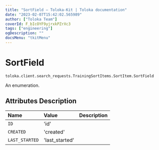 ```yaml
---
title: "SortField — Toloka-Kit | Toloka documentation"
date: "2023-02-07T15:42:02.565989"
author: ["Toloka Team"]
coverId: F_bIcOYF9yjrxkPZrXc3
tags: ["engineering"]
ogDescription: ""
docsMenu: "tkitMenu"
---
```


# SortField
`toloka.client.search_requests.TrainingSortItems.SortItem.SortField`

An enumeration.

## Attributes Description

| Name | Value | Description |
| :------| :-----------| :----------|
`ID`|'id'|
`CREATED`|'created'|
`LAST_STARTED`|'last_started'|